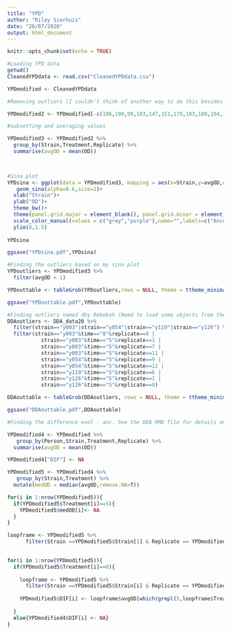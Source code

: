 ```yaml
---
title: "YPD"
author: "Riley Sierhuis"
date: "26/07/2020"
output: html_document
---
```


```r
knitr::opts_chunk$set(echo = TRUE)
```


```r
#Loading YPD data
getwd()
CleanedYPDdata <- read.csv("CleanedYPDdata.csv")
```

```r

YPDmodified <- CleanedYPDdata

#Removing outliers (I couldn't think of another way to do this besides manually)

YPDmodified2 <- YPDmodified[-c(186,190,99,103,147,151,179,183,100,104,156,160,291,295,292,296,348,352),]

#subsetting and averaging values

YPDmodified3 <- YPDmodified2 %>% 
  group_by(Strain,Treatment,Replicate) %>% 
  summarise(avgOD = mean(OD)) 

  
```

```r
#Sina plot
YPDsina <- ggplot(data = YPDmodified3, mapping = aes(x=Strain,y=avgOD,col = as.factor(Treatment)))+
   geom_sina(alpha=0.6,size=2)+
  xlab("Strain")+
  ylab("OD")+
  theme_bw()+
  theme(panel.grid.major = element_blank(), panel.grid.minor = element_blank())+
  scale_color_manual(values = c("grey","purple"),name="",labels=c("Ancestral","Evolved"))+
  ylim(0,1.5)
  
YPDsina

ggsave("YPDsina.pdf",YPDsina)
```

```r
#Finding the outliers based on my sina plot
YPDoutliers <- YPDmodified3 %>% 
  filter(avgOD < 1)

YPDouttable <- tableGrob(YPDoutliers,rows = NULL, theme = ttheme_minimal())

ggsave("YPDouttable.pdf",YPDouttable)
```

```r
#Finding outliers named dby Rebekah (Need to load some objects from the DDA RMD file)
DDAoutliers <- DDA_data20 %>% 
  filter(strain=="y003"|strain=="y054"|strain=="y119"|strain=="y126") %>% 
  filter(strain=="y003"&time=="0"&replicate==8 | 
           strain=="y003"&time=="5"&replicate==1 |
           strain=="y003"&time=="5"&replicate==7 |
           strain=="y003"&time=="5"&replicate==11 |
           strain=="y054"&time=="5"&replicate==9 |
           strain=="y054"&time=="5"&replicate==12 |
           strain=="y119"&time=="5"&replicate==6 |
           strain=="y126"&time=="5"&replicate==1 |
           strain=="y126"&time=="5"&replicate==8)

DDAouttable <- tableGrob(DDAoutliers, rows = NULL, theme = ttheme_minimal())

ggsave("DDAouttable.pdf",DDAouttable)
```

```r
#Finding the difference evol - anc. See the DDA RMD file for details on how this works

YPDmodified4 <- YPDmodified %>% 
   group_by(Person,Strain,Treatment,Replicate) %>% 
  summarise(avgOD = mean(OD)) 

YPDmodified4["DIF"] <- NA

YPDmodified5 <- YPDmodified4 %>% 
   group_by(Strain,Treatment) %>% 
  mutate(medOD = median(avgOD,remove.NA=T))

for(i in 1:nrow(YPDmodified5)){
  if(YPDmodified5$Treatment[i]==5){
    YPDmodified5$medOD[i]<- NA
  }
}

loopframe <- YPDmodified5 %>% 
      filter(Strain ==YPDmodified5$Strain[1] & Replicate == YPDmodified5$Replicate[1])

  
for(i in 1:nrow(YPDmodified5)){
  if(YPDmodified5$Treatment[i]==0){
    
    loopframe <- YPDmodified5 %>% 
      filter(Strain ==YPDmodified5$Strain[i] & Replicate == YPDmodified5$Replicate[i])
    
    YPDmodified5$DIF[i] <- loopframe$avgOD[which(grepl(5,loopframe$Treatment))]-loopframe$medOD[which(grepl(0,loopframe$Treatment))]
    
  }
  else{YPDmodified4$DIF[i] <- NA}
}

```


